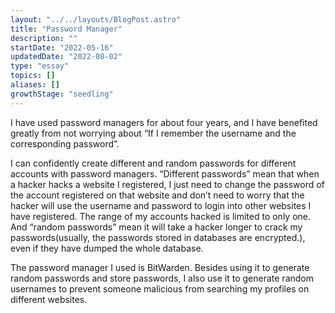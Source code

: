 ```yaml
---
layout: "../../layouts/BlogPost.astro"
title: "Password Manager"
description: ""
startDate: "2022-05-16"
updatedDate: "2022-08-02"
type: "essay"
topics: []
aliases: []
growthStage: "seedling"
---
```


I have used password managers for about four years, and I have benefited greatly from not worrying about “If I remember the username and the corresponding password”.

I can confidently create different and random passwords for different accounts with password managers. “Different passwords” mean that when a hacker hacks a website I registered, I just need to change the password of the account registered on that website and don’t need to worry that the hacker will use the username and password to login into other websites I have registered. The range of my accounts hacked is limited to only one. And “random passwords” mean it will take a hacker longer to crack my passwords(usually, the passwords stored in databases are encrypted.), even if they have dumped the whole database.

The password manager I used is BitWarden. Besides using it to generate random passwords and store passwords, I also use it to generate random usernames to prevent someone malicious from searching my profiles on different websites.